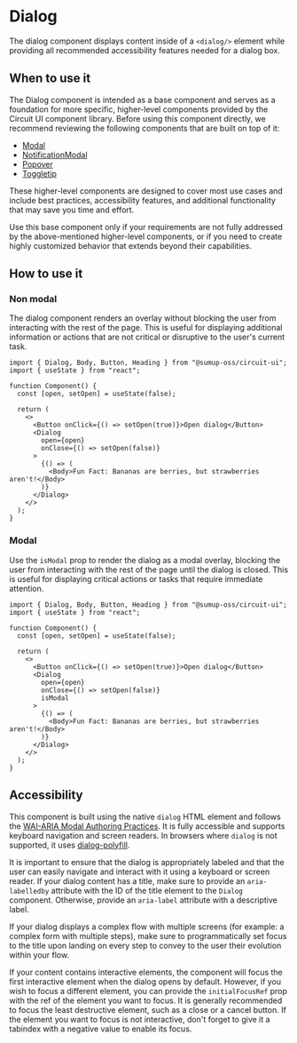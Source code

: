 
<Meta of={Stories} />

# Dialog

<Status variant="internal" />

The dialog component displays content inside of a `<dialog/>` element while providing all recommended accessibility features needed for a dialog box.

<Story of={Stories.Base} />
<Props />

## When to use it

The Dialog component is intended as a base component and serves as a foundation for more specific, higher-level components provided by the Circuit UI component library. Before using this component directly, we recommend reviewing the following components that are built on top of it:

- [Modal](../Components/Modal/Docs)
- [NotificationModal](../Notification/NotificationModal/Docs)
- [Popover](../Components/Popover/Docs)
- [Toggletip](../Components/Toggletip/Docs)

These higher-level components are designed to cover most use cases and include best practices, accessibility features, and additional functionality that may save you time and effort.

Use this base component only if your requirements are not fully addressed by the above-mentioned higher-level components, or if you need to create highly customized behavior that extends beyond their capabilities.

## How to use it

### Non modal

The dialog component renders an overlay without blocking the user from interacting with the rest of the page. This is useful for displaying additional information or actions that are not critical or disruptive to the user's current task.

```tsx
import { Dialog, Body, Button, Heading } from "@sumup-oss/circuit-ui";
import { useState } from "react";

function Component() {
  const [open, setOpen] = useState(false);

  return (
    <>
      <Button onClick={() => setOpen(true)}>Open dialog</Button>
      <Dialog
        open={open}
        onClose={() => setOpen(false)}
      >
        {() => (
          <Body>Fun Fact: Bananas are berries, but strawberries aren't!</Body>
        )}
      </Dialog>
    </>
  );
}
```

### Modal

Use the `isModal` prop to render the dialog as a modal overlay, blocking the user from interacting with the rest of the page until the dialog is closed. This is useful for displaying critical actions or tasks that require immediate attention.

```tsx
import { Dialog, Body, Button, Heading } from "@sumup-oss/circuit-ui";
import { useState } from "react";

function Component() {
  const [open, setOpen] = useState(false);

  return (
    <>
      <Button onClick={() => setOpen(true)}>Open dialog</Button>
      <Dialog
        open={open}
        onClose={() => setOpen(false)}
        isModal
      >
        {() => (
          <Body>Fun Fact: Bananas are berries, but strawberries aren't!</Body>
        )}
      </Dialog>
    </>
  );
}
```

## Accessibility

This component is built using the native `dialog` HTML element and follows the [WAI-ARIA Modal Authoring Practices](https://www.w3.org/WAI/ARIA/apg/patterns/dialog-modal/). It is fully accessible and supports keyboard navigation and screen readers. In browsers where `dialog` is not supported, it uses [dialog-polyfill](https://github.com/GoogleChrome/dialog-polyfill).

It is important to ensure that the dialog is appropriately labeled and that the user can easily navigate and interact with it using a keyboard or screen reader.
If your dialog content has a title, make sure to provide an `aria-labelledby` attribute with the ID of the title element to the `Dialog` component. Otherwise, provide an `aria-label` attribute with a descriptive label.

If your dialog displays a complex flow with multiple screens (for example: a complex form with multiple steps), make sure to programmatically set focus to the title upon landing on every step to convey to the user their evolution within your flow.

If your content contains interactive elements, the component will focus the first interactive element when the dialog opens by default. However, if you wish to focus a different element, you can provide the `initialFocusRef` prop with the ref of the element you want to focus. It is generally recommended to focus the least destructive element, such as a close or a cancel button. If the element you want to focus is not interactive, don't forget to give it a tabindex with a negative value to enable its focus.
